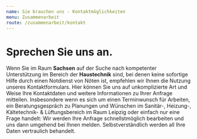 ```yaml
---
name: Sie brauchen uns - Kontaktmöglichkeiten
menu: Zusammenarbeit
route: /zusammenarbeit/kontakt
---
```



# Sprechen Sie uns an.

Wenn Sie im Raum **Sachsen** auf der Suche nach kompetenter Unterstützung im
Bereich der **Haustechnik** sind, bei denen keine sofortige Hilfe durch
einen Notdienst von Nöten ist, empfehlen wir Ihnen die Nutzung unseres
Kontaktformulars. Hier können Sie uns auf unkomplizierte Art und Weise
Ihre Kontaktdaten und weitere Informationen zu Ihrer Anfrage mitteilen.
Insbesondere wenn es sich um einen Terminwunsch für Arbeiten, ein
Beratungsgespräch zu Planungen und Wünschen im Sanitär-, Heizung-,
Kältetechnik- &amp; Lüftungsbereich im Raum Leipzig oder einfach nur
eine Frage handelt: Wir werden Ihre Anfrage schnellstmöglich bearbeiten
und uns dann umgehend bei Ihnen melden. Selbstverständlich werden all
Ihre Daten vertraulich behandelt.

<Kontakt />
